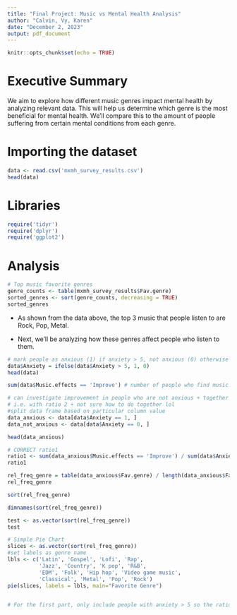 ```yaml
---
title: "Final Project: Music vs Mental Health Analysis"
author: "Calvin, Vy, Karen"
date: "December 2, 2023"
output: pdf_document
---
```




```r
knitr::opts_chunk$set(echo = TRUE)
```


# Executive Summary

We aim to explore how different music genres impact mental health by analyzing relevant data. This will help us determine which genre is the most beneficial for mental health. We'll compare this to the amount of people suffering from certain mental conditions from each genre.

# Importing the dataset

```r
data <- read.csv('mxmh_survey_results.csv')
head(data)
```

# Libraries

```r
require('tidyr')
require('dplyr')
require('ggplot2')
```

# Analysis

```r
# Top music favorite genres
genre_counts <- table(mxmh_survey_results$Fav.genre)
sorted_genres <- sort(genre_counts, decreasing = TRUE)
sorted_genres
```

- As shown from the data above, the top 3 music that people listen to are Rock, Pop, Metal.

- Next, we'll be analyzing how these genres affect people who listen to them.

```r
# mark people as anxious (1) if anxiety > 5, not anxious (0) otherwise
data$Anxiety = ifelse(data$Anxiety > 5, 1, 0)
head(data)
```

```r
sum(data$Music.effects == 'Improve') # number of people who find music improving their mood
```

```r
# can investigate improvement in people who are not anxious + together if have room in paper
# i.e. with ratio 2 + not sure how to do together lol
#split data frame based on particular column value
data_anxious <- data[data$Anxiety == 1, ]
data_not_anxious <- data[data$Anxiety == 0, ]
```

```r
head(data_anxious)
```


```r
# CORRECT ratio1
ratio1 <- sum(data_anxious$Music.effects == 'Improve') / sum(data$Anxiety == 1)
ratio1
```

```r
rel_freq_genre = table(data_anxious$Fav.genre) / length(data_anxious$Fav.genre)
rel_freq_genre
```

```r
sort(rel_freq_genre)
```
```r
dimnames(sort(rel_freq_genre))
```

```r
test <- as.vector(sort(rel_freq_genre))
test
```

```r

# Simple Pie Chart
slices <- as.vector(sort(rel_freq_genre))
#set labels as genre name
lbls <- c('Latin', 'Gospel', 'Lofi', 'Rap',
          'Jazz', 'Country', 'K pop', 'R&B', 
          'EDM', 'Folk', 'Hip hop', 'Video game music',
          'Classical', 'Metal', 'Pop', 'Rock')
pie(slices, labels = lbls, main="Favorite Genre")
     
```



```r
# For the first part, only include people with anxiety > 5 so the ratio includes people who's mental health improved divided by number of people who are anxious
```












